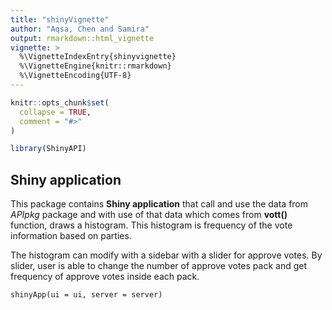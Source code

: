 ```yaml
---
title: "shinyVignette"
author: "Aqsa, Chen and Samira"
output: rmarkdown::html_vignette
vignette: >
  %\VignetteIndexEntry{shinyvignette}
  %\VignetteEngine{knitr::rmarkdown}
  %\VignetteEncoding{UTF-8}
---
```


```r
knitr::opts_chunk$set(
  collapse = TRUE,
  comment = "#>"
)
```

```r
library(ShinyAPI)
```

## Shiny application

This package contains **Shiny application** that call and use the data from *APIpkg* package and with use of that data which comes from **vott()** function, draws a histogram. This histogram is frequency of the vote information based on parties.


The histogram can modify with a sidebar with a slider for approve votes.
By slider, user is able to change the number of approve votes pack and get frequency of approve votes inside each pack.


```
shinyApp(ui = ui, server = server)
```


